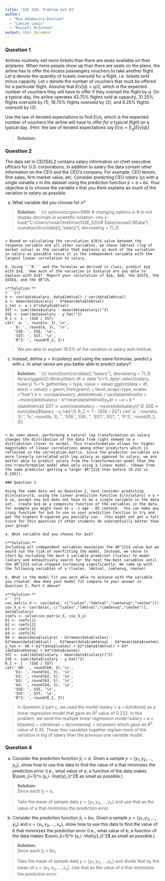 ---
title: 'GSE 520: Problem Set #3'
author: 
  - "Rus Adamovics-Davtian"
  - "Laniah Lewis"
  - "Russell McIntosh"
output: html_document
---

### Question 1

Airlines routinely sell more tickets than there are seats available on their airplanes.  When more people show up than there are seats on the plane, the airline has to offer the excess passengers vouchers to take another flight.  Let $q$ denote the quantity of tickets oversold for a flight, i.e. tickets sold minus capacity.  Let $v$ denote the number of vouchers that must be offered for a particular flight.  Assume that $E(v | q) = q/2$, which is the expected number of vouchers they will have to offer if they oversell the flight by $q$.  On a typical day, the airline operates 43.75% flights sold at capacity, 31.25% flights oversold by (1), 18.75% flights oversold by (2), and 6.25% flights oversold by (3).

Use the law of iterated expectations to find $E(v)$, which is the expected number of vouchers the airline will have to offer *for a typical flight* on a typical day. (Hint: the law of iterated expectations say $E(v) = E_{q} [ E (v | q)]$

>**Solution:** 
\begin{align*}
E(v) = & E_{q} [ E (v | q)] = \sum_{q=0}^{3} E[v | q = q] * Pr(q = q)\\
E(v) = & ((0/2)*0.4375) + ((1/2)*0.3125) + ((2/2)*0.1875) + ((3/2)*0.0625)\\
E(v) = & 0.4375
\end{align*}

### Question 2

The data set in CEOSAL2 contains salary information on chief executive officers for U.S. corporations.   In addition to salary the data contain other information on the CEO and the CEO's company.  For example, CEO tenure, firm sales, firm market value, etc.  Consider predicting CEO $salary$ ($y$) with a single variable $x$ in the dataset using the prediction function $\hat{y} = a + b x$.  Your objective is to choose the variable $x$ that you think explains as much of the variation in $salary$ as possible.  

a. What variable did you choose for $x$?

>**Solution:**
>```{r}
options(scipen=999) # changing options in R to not display decimals in scientific notation. 
ceo <- load("C:/Users/rusla/OneDrive/GSE_520/R Data/ceosal2.RData")
round(sort(cor(data)[,"salary"], decreasing = T),3)
```

> Based on calculating the correlation $(R)$ value between the response variable and all other variables, we chose lmktval (log of market value) as the variable that explains as much of the variation in salary as possible since it is the independent variable with the largest linear correlation to salary.

b. Using ```R``` and the formulas we derived in class, predict $y$ with $x$.  How much of the variation in $salary$ are you able to explain with $x$?  Report your calculation of $a$, $b$, the $SST$, the $SSE$, and the $R^2$.

>**Solution:**
>```{r}
b <- cov(data$salary, data$lmktval) / var(data$lmktval)
a <- mean(data$salary) - b*mean(data$lmktval)
y_hat <- a + b*(data$lmktval)
SST <- sum((data$salary - mean(data$salary))^2)
SSE <- sum((data$salary - y_hat)^2)
R_2 <- 1 - (SSE / SST)
cat(' a: ', round(a, 3),'\n',
    'b: ', round(b, 3), '\n',
    'SSE: ', SSE, '\n',
    'SST: ', SST, '\n',
    'R^2: ', round(R_2, 3))
```
>We are able to explain 19.5% of the variation in salary with lmktval. 

c. Instead, define $y=\ln(salary)$ and using the same formulas, predict $y$ with $x$.  In what sense are you better able to predict $salary$?
  
>**Solution:** 
>```{r}
round(sort(cor(data)[,"lsalary"], decreasing = T),3)
library(ggplot2)
library(tidyr)
df <- data %>% dplyr::select(salary, lsalary) %>% 
  gather(key = type, value = value) 
ggplot(data = df, aes(x = value)) + geom_histogram() + facet_wrap(~type, scales ="free")
b <- cov(data$lsalary, data$lmktval) / var(data$lmktval)
a <- mean(data$lsalary) - b*mean(data$lmktval)
y_hat <- a + b*(data$lmktval)
SST <- sum((data$lsalary - mean(data$lsalary))^2)
SSE <- sum((data$lsalary - y_hat)^2)
R_2 <- 1 - (SSE / SST)
cat(' a: ', round(a, 3),'\n',
    'b: ', round(b, 3), '\n',
    'SSE: ', SSE, '\n',
    'SST: ', SST, '\n',
    'R^2: ', round(R_2, 3))
```

> As seen above, performing a natural log transformation on salary changes the distribution of the data from right skewed to a distribution closer to normal. This transformation allows for higher magnitudes of linear correlations among other predictors which is reflected in the correlation matrix. Since the predictor variables are more linearly correlated with log salary as opposed to salary, we are better able to predict salary from the transformation model than the non-transformation model when only using a linear model. (Shown from the same predictor getting a larger $R^{2}$ than before [0.232 vs 0.195]).     

### Question 3

Using the same data set as Question 2, next consider predicting $\ln(salary)$, using the linear prediction function $\ln(salary) = a + b x$, except now $x$ does not have to be a single variable in the data set.  Create $x$ as a composite function of the variables in the data, for example you might have $x = .1 age -.05 ceoten$.  You can make any crazy function for $x$ to use in your prediction function to try and get the highest R-squared you possibly can.  (You might not get a full score for this question if other students do substantially better than your group)

a. What variable did you choose for $x$?

>**Solution:**
Including all independent variables maximizes the $R^{2}$ value but we would run the risk of overfitting the model. Instead, we chose to start by including the best 1 variable predictor (lsales) to model lsalary and exhaustively search for the next few best variables until the $R^{2}$ value stopped increasing significantly. We came up with the following variables of x (lsales, lmktval, comtensq, ceoten)

b. What is the model fit you were able to achieve with the variable you created. How does your model fit compare to your answer in Question 2, Part C above?

>**Solution:**  
>```{r}
cov_matrix_X <- cov(data[, c("lsales","lmktval","comtensq","ceoten")])
cov_X_y <- cov(data[, c("lsales","lmktval","comtensq","ceoten")],
data$lsalary)
coefs <- solve(cov_matrix_X, cov_X_y)
b1 <- coefs[1]
b2 <- coefs[2]
b3 <- coefs[3]
b4 <- coefs[4]
b0 <- mean(data$lsalary) - b1*mean(data$lsales) - b2*mean(data$lmktval) -  b3*mean(data$comtensq) - b4*mean(data$ceoten)
y_hat <- b0 + b1*(data$lsales) + b2*(data$lmktval) + b3*(data$comtensq) + b4*(data$ceoten)
SST <- sum((data$lsalary - mean(data$lsalary))^2)
SSE <- sum((data$lsalary - y_hat)^2)
R_2 <- 1 - (SSE / SST)
cat(' b0: ', round(b0, 3),'\n',
    'b1: ', round(b1, 3), '\n',
    'b2: ', round(b2, 3), '\n',
    'b3: ', round(b3, 5), '\n',
    'b4: ', round(b4, 3), '\n',
    'SSE: ', SSE, '\n',
    'SST: ', SST, '\n',
    'R^2: ', round(R_2, 3))
```

>In Question 2 part c, we used the model lsalary = a + b(lmktval) as a linear regression model that gave an $R^{2}$ value of 0.232. In this problem, we used the multiple linear regression model lsalary = a + b(lsales) + c(lmktval) + d(comtensq) + e(ceoten) which gave an $R^{2}$ value of 0.35. These four variables together explain more of the variation in log of salary than the previous one variable model.     

### Question 4

a. Consider the prediction function $\hat{y}_i = a$.  Given a sample $y = \{y_1,y_2,\ldots,y_n\}$, show how to use this data to find the value of $a$ that minimizes the prediction error (i.e., what value of $a$, a function of the data makes $\sum_{i=1}^n (y_i -\hat{y}_i)^2$ as small as possible.)

>**Solution:**  
Since each $\hat{y}_i$ = a,
\begin{align*}
SSE = & \sum_{i=1}^n (y_i -\hat{y}_i)^2\\
SSE = & \sum_{i=1}^n (y_i - a)^2\\
\frac{dSSE}{da} = & -2*\sum_{i=1}^n (y_i - a)\\
0 = & -2*\sum_{i=1}^n (y_i - a)\\
0 = & \sum_{i=1}^n (y_i - a)\\
0 = & (\sum_{i=1}^n y_i) - (n*a)\\
(n*a) = & (\sum_{i=1}^n (y_i)\\
a = & \frac{1}{n} \sum_{i=1}^n y_i = \bar{y}
\end{align*}

> Take the mean of sample data $y = \{y_1,y_2,\ldots,y_n\}$ and use that as the value of a that minimizes the prediction error. 

b. Consider the prediction function $\hat{y}_i = b x_i$.  Given a sample $y = \{y_1,y_2,\ldots,y_n\}$ and $x = \{x_1,x_2,\ldots,x_n\}$, show how to use this data to find the value of $b$ that minimizes the prediction error (i.e., what value of $b$, a function of the data makes $\sum_{i=1}^n (y_i -\hat{y}_i)^2$ as small as possible.)

>**Solution:**  
Since each $\hat{y}_i$ = $bx_i$,
\begin{align*}
SSE = & \sum_{i=1}^n (y_i -\hat{y}_i)^2\\
SSE = & \sum_{i=1}^n (y_i - bx_i)^2\\
\frac{dSSE}{db} = & -2x_i*\sum_{i=1}^n (y_i - bx_i)\\
0 = & -2x_i*\sum_{i=1}^n (y_i -  bx_i)\\
0 = & \sum_{i=1}^n (y_i -  bx_i)\\
0 = & (\sum_{i=1}^n y_i) - (b*\sum_{i=1}^n x_i)\\
b\sum_{i=1}^n x_i = & \sum_{i=1}^n y_i\\
b = & \frac{\sum_{i=1}^n y_i}{\sum_{i=1}^n x_i}\\ 
b = & \frac{\bar{y}}{\bar{x}}
\end{align*}

> Take the mean of sample data $y = \{y_1,y_2,\ldots,y_n\}$ and divide that by the mean of $x = \{x_1,x_2,\ldots,x_n\}$. Use that as the value of b that minimizes the prediction error. 
